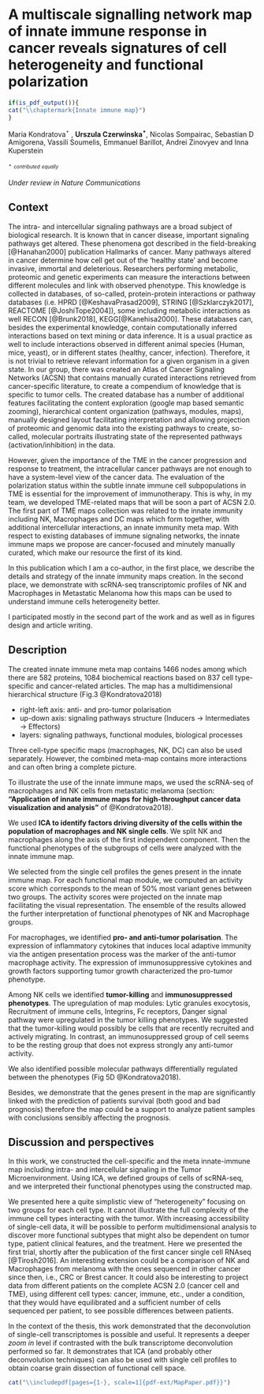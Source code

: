 # A multiscale signalling network map of innate immune response in cancer reveals signatures of cell heterogeneity and functional polarization  {#map}



```r
if(is_pdf_output()){
cat("\\chaptermark{Innate immune map}")
}
```
Maria Kondratova$^\star$ , **Urszula Czerwinska$^\star$**, Nicolas Sompairac, Sebastian D Amigorena, Vassili Soumelis, Emmanuel Barillot, Andrei Zinovyev and Inna Kuperstein

 $^\star$ $^{_{contributed}}$ $^{_{equally}}$

*Under review in Nature Communications*

## Context

The intra- and intercellular signaling pathways are a broad subject of biological research. It is known that in cancer disease, important signaling pathways get altered. These phenomena got described in the field-breaking [@Hanahan2000] publication Hallmarks of cancer. Many pathways altered in cancer determine how cell get out of the 'healthy state' and become invasive, immortal and deleterious. Researchers performing metabolic, proteomic and genetic experiments can measure the interactions between different molecules and link with observed phenotype. This knowledge is collected in databases, of so-called, protein-protein interactions or pathway databases (i.e. HPRD [@KeshavaPrasad2009], STRING [@Szklarczyk2017], REACTOME [@JoshiTope2004]), some including metabolic interactions as well RECON [@Brunk2018], KEGG[@Kanehisa2000]. These databases can, besides the experimental knowledge, contain computationally inferred interactions based on text mining or data inference. It is a usual practice as well to include interactions observed in different animal species (Human, mice, yeast), or in different states (healthy, cancer, infection). Therefore, it is not trivial to retrieve relevant information for a given organism in a given state. In our group, there was created an Atlas of Cancer Signaling Networks (ACSN) that contains manually curated interactions retrieved from cancer-specific literature, to create a compendium of knowledge that is specific to tumor cells. The created database has a number of additional features facilitating the content exploration (google map based semantic zooming), hierarchical content organization (pathways, modules, maps), manually designed layout facilitating interpretation and allowing projection of proteomic and genomic data into the existing pathways to create, so-called, molecular portraits illustrating state of the represented pathways (activation/inhibition) in the data. 

However, given the importance of the TME in the cancer progression and response to treatment, the intracellular cancer pathways are not enough to have a system-level view of the cancer data. The evaluation of the polarization status within the subtle innate immune cell subpopulations in TME is essential for the improvement of immunotherapy. This is why, in my team, we developed TME-related maps that will be soon a part of ACSN 2.0. The first part of TME maps collection was related to the innate immunity including NK, Macrophages and DC maps which form together, with additional intercellular interactions, an innate immunity meta map. With respect to existing databases of immune signaling networks, the innate immune maps we propose are cancer-focused and minutely manually curated, which make our resource the first of its kind.

In this publication which I am a co-author, in the first place, we describe the details and strategy of the innate immunity maps creation. In the second place, we demonstrate with scRNA-seq transcriptomic profiles of NK and Macrophages in Metastatic Melanoma how this maps can be used to understand immune cells heterogeneity better. 

I participated mostly in the second part of the work and as well as in figures design and article writing.


## Description

The created innate immune meta map contains 1466 nodes among which there are 582 proteins, 1084 biochemical reactions based on 837 cell type-specific and cancer-related articles. The map has a multidimensional hierarchical structure (Fig.3 @Kondratova2018)

* right-left axis: anti- and pro-tumor polarisation
* up-down axis: signaling pathways structure (Inducers $\rightarrow$ Intermediates $\rightarrow$ Effectors)
* layers: signaling pathways, functional modules, biological processes

Three cell-type specific maps (macrophages, NK, DC) can also be used separately. However, the combined meta-map contains more interactions and can often bring a complete picture. 

To illustrate the use of the innate immune maps, we used the scRNA-seq of macrophages and NK cells from metastatic melanoma (section: **"Application of innate immune maps for high-throughput cancer data visualization and analysis"** of @Kondratova2018).

We used **ICA to identify factors driving diversity of the cells within the population of macrophages and NK single cells**. We split NK and macrophages along the axis of the first independent component. Then the functional phenotypes of the subgroups of cells were analyzed with the innate immune map.

We selected from the single cell profiles the genes present in the innate immune map. For each functional map module, we computed an activity score which corresponds to the mean of 50% most variant genes between two groups. The activity scores were projected on the innate map facilitating the visual representation. The ensemble of the results allowed the further interpretation of functional phenotypes of NK and Macrophage groups. 

For macrophages, we identified **pro- and anti-tumor polarisation**.  The expression of inflammatory cytokines that induces local adaptive immunity via the antigen presentation process was the marker of the anti-tumor macrophage activity.  The expression of immunosuppressive cytokines and growth factors supporting tumor growth characterized the pro-tumor phenotype. 

Among NK cells we identified **tumor-killing** and **immunosuppressed phenotypes**. The upregulation of map modules: Lytic granules exocytosis, Recruitment of immune cells, Integrins, Fc receptors, Danger signal pathway were upregulated in the tumor killing phenotypes. We suggested that the tumor-killing would possibly be cells that are recently recruited and actively migrating. In contrast, an immunosuppressed group of cell seems to be the resting group that does not express strongly any anti-tumor activity. 

We also identified possible molecular pathways differentially regulated between the phenotypes (Fig 5D @Kondratova2018).

Besides, we demonstrate that the genes present in the map are significantly linked with the prediction of patients survival (both good and bad prognosis) therefore the map could be a support to analyze patient samples with conclusions sensibly affecting the prognosis.

## Discussion and perspectives

In this work, we constructed the cell-specific and the meta innate-immune map including intra- and intercellular signaling in the Tumor Microenvironment.  Using ICA, we defined groups of cells of scRNA-seq, and we interpreted their functional phenotypes using the constructed map. 

We presented here a quite simplistic view of "heterogeneity" focusing on two groups for each cell type. It cannot illustrate the full complexity of the immune cell types interacting with the tumor. With increasing accessibility of single-cell data, it will be possible to perform multidimensional analysis to discover more functional subtypes that might also be dependent on tumor type, patient clinical features, and the treatment.  Here we presented the first trial, shortly after the publication of the first cancer single cell RNAseq [@Tirosh2016]. An interesting extension could be a comparison of NK and Macrophages from melanoma with the ones sequenced in other cancer since then, i.e., CRC or Brest cancer. It could also be interesting to project data from different patients on the complete ACSN 2.0 (cancer cell and TME), using different cell types: cancer, immune, etc., under a condition, that they would have equilibrated and a sufficient number of cells sequenced per patient, to see possible differences between patients. 

In the context of the thesis, this work demonstrated that the deconvolution of single-cell transcriptomes is possible and useful. It represents a deeper *zoom in* level if contrasted with the bulk transcriptome deconvolution performed so far. It demonstrates that ICA (and probably other deconvolution techniques) can also be used with single cell profiles to obtain coarse grain dissection of functional cell space.  


```r
cat("\\includepdf[pages={1-}, scale=1]{pdf-ext/MapPaper.pdf}}")
```
